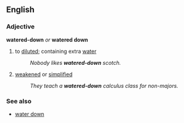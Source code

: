 ==English==

===Adjective===
'''watered-down''' ''or'' '''watered down'''
# to [[dilute]]d; containing extra [[water]]
#:''Nobody likes '''watered-down''' scotch.''
# [[weaken]]ed or [[simplified]]
#:''They teach a '''watered-down''' calculus class for non-majors.''

===See also===
*[[water down]]
